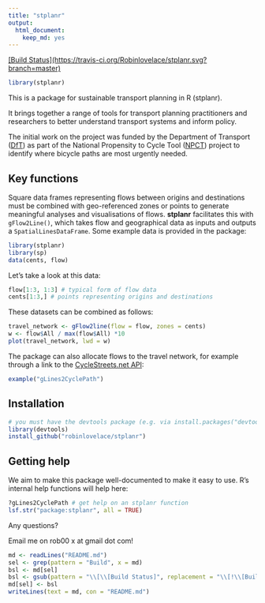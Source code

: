 ```yaml
---
title: "stplanr"
output:
  html_document:
    keep_md: yes
---
```


[[Build Status](https://travis-ci.org/Robinlovelace/stplanr.svg?branch=master)](https://travis-ci.org/Robinlovelace/stplanr)

```r
library(stplanr)
```


This is a package for sustainable transport planning in R (stplanr).

It brings together a range of tools for transport planning practitioners and
researchers to better understand transport systems and inform policy.

The initial work on the project was funded by the Department of Transport
([DfT](https://www.gov.uk/government/organisations/department-for-transport))
as part of the National Propensity to Cycle Tool
([NPCT](http://www.cedar.iph.cam.ac.uk/research/modelling/npct-tool/)) project to
identify where bicycle paths are most urgently needed.

## Key functions

Square data frames representing flows between origins and destinations
must be combined with geo-referenced zones or points to generate meaningful
analyses and visualisations of flows. **stplanr** facilitates this with 
`gFlow2Line()`, which takes flow and geographical data as inputs and
outputs a `SpatialLinesDataFrame`. Some example data is provided in the package:

```r
library(stplanr)
library(sp)
data(cents, flow)
```

Let's take a look at this data:

```r
flow[1:3, 1:3] # typical form of flow data
cents[1:3,] # points representing origins and destinations
```

These datasets can be combined as follows:

```r
travel_network <- gFlow2line(flow = flow, zones = cents)
w <- flow$All / max(flow$All) *10
plot(travel_network, lwd = w)
```

The package can also allocate flows to the travel network, for example through
a link to the [CycleStreets.net API](https://www.cyclestreets.net/api/):

```r
example("gLines2CyclePath")
```

## Installation

```r
# you must have the devtools package (e.g. via install.packages("devtools"))
library(devtools) 
install_github("robinlovelace/stplanr")
```

## Getting help

We aim to make this package well-documented to make it easy to use.
R's internal help functions will help here:

```r
?gLines2CyclePath # get help on an stplanr function
lsf.str("package:stplanr", all = TRUE)
```

Any questions?

Email me on rob00 x at gmail dot com!

```r
md <- readLines("README.md")
sel <- grep(pattern = "Build", x = md)
bsl <- md[sel]
bsl <- gsub(pattern = "\\[\\[Build Status]", replacement = "\\[!\\[Build Status]", x = bsl)
md[sel] <- bsl
writeLines(text = md, con = "README.md")
```


